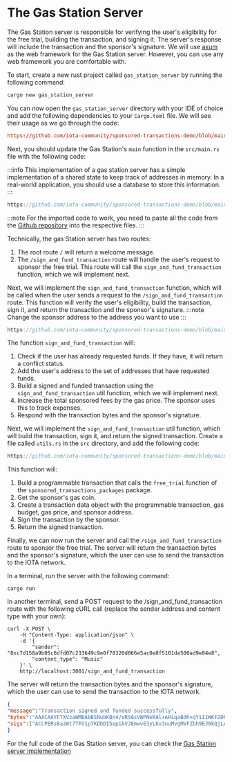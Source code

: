 # The Gas Station Server

The Gas Station server is responsible for verifying the user's eligibility for the free trial, building the transaction, and signing it. The server's response will include the transaction and the sponsor's signature.
We will use [axum](https://docs.rs/axum/latest/axum/) as the web framework for the Gas Station server. However, you can use any web framework you are comfortable with.

To start, create a new rust project called `gas_station_server` by running the following command:

```bash
cargo new gas_station_server
```
You can now open the `gas_station_server` directory with your IDE of choice and add the following dependencies to your `Cargo.toml` file. We will see their usage as we go through the code:

```toml reference
https://github.com/iota-community/sponsored-transactions-demo/blob/main/backend/Cargo.toml#L7-L23
```

Next, you should update the Gas Station's `main` function in the `src/main.rs` file with the following code:

:::info
This implementation of a gas station server has a simple implementation of a shared state to keep track of addresses in memory. In a real-world application, you should use a database to store this information.
:::

```rust reference
https://github.com/iota-community/sponsored-transactions-demo/blob/main/backend/src/main.rs#L124-L150
```
:::note
For the imported code to work, you need to paste all the code from the [Github repository](https://github.com/iota-community/sponsored-transactions-demo) into the respective files.
:::


Technically, the gas Station server has two routes:
1. The root route `/` will return a welcome message.
2. The `/sign_and_fund_transaction` route will handle the user's request to sponsor the free trial. This route will call the `sign_and_fund_transaction` function, which we will implement next.


Next, we will implement the `sign_and_fund_transaction` function, which will be called when the user sends a request to the `/sign_and_fund_transaction` route. This function will verify the user's eligibility, build the transaction, sign it, and return the transaction and the sponsor's signature.
:::note
Change the sponsor address to the address you want to use
:::
```rust reference
https://github.com/iota-community/sponsored-transactions-demo/blob/main/backend/src/main.rs#L63-L122
```

The function `sign_and_fund_transaction` will:
1. Check if the user has already requested funds. If they have, it will return a conflict status.
2. Add the user's address to the set of addresses that have requested funds.
3. Build a signed and funded transaction using the `sign_and_fund_transaction` util function, which we will implement next.
4. Increase the total sponsored fees by the gas price. The sponsor uses this to track expenses.
5. Respond with the transaction bytes and the sponsor's signature.

Next, we will implement the `sign_and_fund_transaction` util function, which will build the transaction, sign it, and return the signed transaction.
Create a file called `utils.rs` in the `src` directory, and add the following code:

```rust reference
https://github.com/iota-community/sponsored-transactions-demo/blob/main/backend/src/utils.rs#L119-L208
```

This function will:
1. Build a programmable transaction that calls the `free_trial` function of the `sponsored_transactions_packages` package.
2. Get the sponsor's gas coin.
3. Create a transaction data object with the programmable transaction, gas budget, gas price, and sponsor address.
4. Sign the transaction by the sponsor.
5. Return the signed transaction.


Finally, we can now run the server and call the `/sign_and_fund_transaction` route to sponsor the free trial. The server will return the transaction bytes and the sponsor's signature, which the user can use to send the transaction to the IOTA network.

In a terminal, run the server with the following command:

```shell
cargo run
```

In another terminal, send a POST request to the /sign_and_fund_transaction route with the following cURL call (replace the sender address and content type with your own):
```shell
curl -X POST \
    -H "Content-Type: application/json" \
    -d '{
        "sender": "0xc7d158a9b05c6dfd07c233649c9e0f78320d066e5ac0e8f5101de500ad9e84e8",
        "content_type": "Music"        
    }' \
    http://localhost:3001/sign_and_fund_transaction
```

The server will return the transaction bytes and the sponsor's signature, which the user can use to send the transaction to the IOTA network.

```json
{
"message":"Transaction signed and funded successfully",
"bytes":"AAACAAYFTXVzaWMBAbBSNubKBn4/oRS6sVWPNeRAl+AHiqaBdh+qYiIIWKF2DhQAAAAAAAABAQAgaekcgzM1C99rvSmRJmrTOZJ1fbevSCka21jnpbDhqh9zcG9uc29yZWRfdHJhbnNhY3Rpb25zX3BhY2thZ2VzCmZyZWVfdHJpYWwAAgEAAAEBAMfRWKmwXG39B8IzZJyeD3gyDQZuWsDo9RAd5QCtnoToATnqmj+YicH8PXnWPZeuKTp0hZ0M4Lh2wJAhFHHjcGe7ERQAAAAAAAAgAakPl91BjzezX1DLa+BnLWkJ5k0vnTX6/Qg/iJw11gW/KTztJZMRjNIx8QfzQbsa2ds5zQSXv/KdNVcwz04rwugDAAAAAAAAQEtMAAAAAAAA",
"sigs":["ACCPERsBa2Wt7TFO1p7KDbDI5epikVJEmwvE3yLKv3nuMvgMVFZbh9EJ0kQjLAlHGfUaYMEvrZuNMSuR7zOqrA/p1vxEC3McO9IvqEI8BXaHBgCUFx3DXTO+QWmQKwj2uA=="]
}
```


For the full code of the Gas Station server, you can check the [Gas Station server implementation](https://github.com/iota-community/sponsored-transactions-demo/blob/main/backend/src/main.rs)




